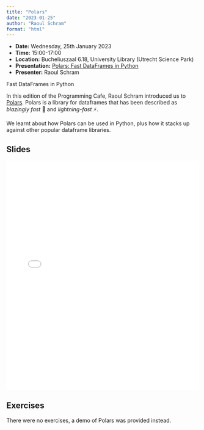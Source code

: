 ```yaml
---
title: "Polars"
date: "2023-01-25"
author: "Raoul Schram"
format: "html"
---
```


::: {.callout-note icon=false}

- **Date:** Wednesday, 25th January 2023
- **Time:** 15:00-17:00
- **Location:** Bucheliuszaal 6.18, University Library (Utrecht Science Park)
- **Presentation:** [Polars: Fast DataFrames in Python](https://utrechtuniversity.github.io/programming-cafe/posts/2023-01-25_polars)
- **Presenter:** Raoul Schram

:::

Fast DataFrames in Python

In this edition of the Programming Cafe, Raoul Schram introduced us to [Polars](https://pola.rs/). Polars is a library for dataframes that has been described as _blazingly fast_ 💨 and _lightning-fast_ ⚡.  

We learnt about how Polars can be used in Python, plus how it stacks up against other popular dataframe libraries.

## Slides

<embed src="../../presentations/2023-01-25_polars/slides/2023-01-25_polars.pdf" type="application/pdf" width="100%" height="600px" />

## Exercises

There were no exercises, a demo of Polars was provided instead.

